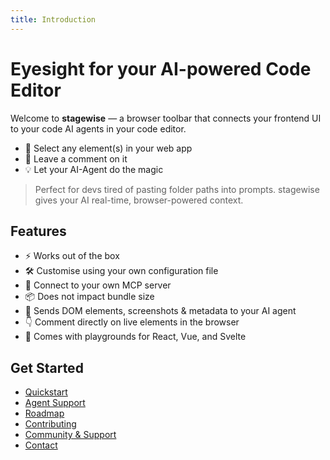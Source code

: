 ```yaml
---
title: Introduction
---
```


# Eyesight for your AI-powered Code Editor

Welcome to **stagewise** — a browser toolbar that connects your frontend UI to your code AI agents in your code editor.

- 🧠 Select any element(s) in your web app
- 💬 Leave a comment on it
- 💡 Let your AI-Agent do the magic

> Perfect for devs tired of pasting folder paths into prompts. stagewise gives your AI real-time, browser-powered context.

## Features

- ⚡ Works out of the box
- 🛠️ Customise using your own configuration file
- 🔌 Connect to your own MCP server
- 📦 Does not impact bundle size
- 🧠 Sends DOM elements, screenshots & metadata to your AI agent
- 👇 Comment directly on live elements in the browser
- 🧪 Comes with playgrounds for React, Vue, and Svelte

## Get Started

- [Quickstart](./docs/quickstart)
- [Agent Support](./docs/agent-support)
- [Roadmap](./docs/roadmap)
- [Contributing](./docs/contributing)
- [Community & Support](./docs/community)
- [Contact](./docs/contact)
